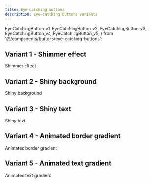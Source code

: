 ```yaml
---
title: Eye-catching buttons
description: Eye-catching buttons variants
---
```


  EyeCatchingButton_v1,
  EyeCatchingButton_v2,
  EyeCatchingButton_v3,
  EyeCatchingButton_v4,
  EyeCatchingButton_v5,
} from '@/components/buttons/eye-catching-buttons';


## Variant 1 - Shimmer effect

<ComponentPreview filePathsKey="eye_catching_buttons_v1">
  <div className="flex-row-center gap-4">
      <EyeCatchingButton_v1>
        Shimmer effect
      </EyeCatchingButton_v1>
      <EyeCatchingButton_v1 size="icon">
        <FaCode />
      </EyeCatchingButton_v1>
  </div>
</ComponentPreview>

## Variant 2 - Shiny background

<ComponentPreview filePathsKey="eye_catching_buttons_v2">
  <div className="flex-row-center gap-4">
      <EyeCatchingButton_v2>
        Shiny background
      </EyeCatchingButton_v2>
      <EyeCatchingButton_v2 size="icon">
        <FaCode />
      </EyeCatchingButton_v2>
  </div>
</ComponentPreview>


## Variant 3 - Shiny text

<ComponentPreview filePathsKey="eye_catching_buttons_v3">
  <div className="flex-row-center gap-4">
    <EyeCatchingButton_v3>
      Shiny text
    </EyeCatchingButton_v3>
  </div>
</ComponentPreview>

## Variant 4 - Animated border gradient

<ComponentPreview filePathsKey="eye_catching_buttons_v4">
  <div className="flex-row-center gap-4">
    <EyeCatchingButton_v4>
      Animated border gradient
    </EyeCatchingButton_v4>
  </div>
</ComponentPreview>

## Variant 5 - Animated text gradient

<ComponentPreview filePathsKey="eye_catching_buttons_v5">
  <div className="flex-row-center gap-4">
    <EyeCatchingButton_v5>
      Animated text gradient
    </EyeCatchingButton_v5>
  </div>
</ComponentPreview>
